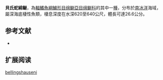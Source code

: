 {{Speciesbox
| name = 貝氏蛇綿鳚
| image = 
| status = NE
| status_system = IUCN3.1
| genus = Lycenchelys
| species = bellingshauseni
| authority = Andriashev & Permitin, 1968
| synonyms = 
}}

'''貝氏蛇綿鳚'''，為[[輻鰭魚綱|輻鰭魚綱]][[鱸形目|鱸形目]][[绵鳚亞目|绵鳚亞目]][[绵鳚科|绵鳚科]]的其中一[[種|種]]，分布於[[南冰洋|南冰洋]]海域，屬深海底棲性魚類，棲息深度在水深620至640公尺，體長可達26.6公分。

==参考文献==
*{{FishBase_species|genus=Lycenchelys|species=bellingshauseni|year=2011|month=12}}

== 扩展阅读 ==
{{refbegin}}
{{wikispecies-inline|Lycenchelys bellingshauseni|貝氏蛇綿鳚}}
{{refend}}
{{Taxonbar|from=Q1096532}}

[[Category:蛇綿鳚属|bellingshauseni]]


{{鱸形目小作品}}